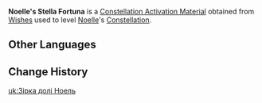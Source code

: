 {{Item Infobox
|id           = 001134
|image        = Item Stella Fortuna (4 Star).png
|type         = Constellation Activation Materials
|group        = Stella Fortuna
|rarity       = 4
|description  = [[Noelle]]'s Constellation Activation Material
|source1      = [[Wishes]]
|source2      = [[Paimon's Bargains]]
}}
'''Noelle's Stella Fortuna''' is a [[Constellation Activation Material]] obtained from [[Wishes]] used to level [[Noelle]]'s [[Constellation]].

==Other Languages==
{{Other Languages
|default_hidden = 1
|en      = Noelle's Stella Fortuna
|zhs     = 诺艾尔的命星
|zhs_rm  = Nuò'ài'ěr de Mìng Xīng
|zht     = 諾艾爾的命星
|zht_rm  = Nuò'ài'ěr de Mìng Xīng
|ja      = ノエルの星屑
|ja_rm   = Noeru no Hoshikuzu
|ko      = 노엘의 운명의 별
|ko_rm   = Noel-ui Unmyeong-ui Byeol
|es      = Stella Fortuna de Noelle
|fr      = Stella Fortuna de Noëlle
|ru      = Удача Ноэлль
|th      = ดวงดาวแห่งชีวิตของ Noelle
|th_rm   = Duanggdao Haeng Chiwit Khong Noelle
|vi      = Chòm Sao Của Noelle
|de      = Stella Fortuna von Noelle
|id      = Noelle's Stella Fortuna
|pt      = Stella Fortuna de Noelle
}}

==Change History==
{{Change History|1.0}}

[[uk:Зірка долі Ноель]]
